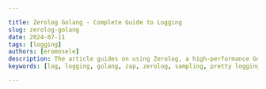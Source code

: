 ```yaml
---

title: Zerolog Golang - Complete Guide to Logging 
slug: zerolog-golang
date: 2024-07-11
tags: [logging]
authors: [eromosele]
description: The article guides on using Zerolog, a high-performance Go logging library. It covers installation, usage, log levels, context, prettifying logs, sampling, and integration with web apps.
keywords: [log, logging, golang, zap, zerolog, sampling, pretty logging]

---
```


<head>
<script
    type="application/ld+json"
    dangerouslySetInnerHTML={{ __html: JSON.stringify({
  "@context": "https://schema.org",
  "@type": "TechArticle",
  "headline": "Zerolog Golang - Complete Guide to Logging",
  "alternativeHeadline": "Master Golang logging with Zerolog - Learn setup, configuration, and advanced features for efficient, structured logging",
  "author": {
    "@type": "Person",
    "name": "Eromosele"
  },
  "publisher": {
    "@type": "Organization",
    "name": "SigNoz",
    "logo": {
      "@type": "ImageObject",
      "url": "https://signoz.io/img/SigNozLogo-orange.svg"
    }
  },
  "datePublished": "2024-07-11T00:00:00Z",
  "dateModified": "2024-07-11T00:00:00Z",
  "mainEntityOfPage": {
    "@type": "WebPage",
    "@id": "https://signoz.io/guides/zerolog-golang/"
  },
  "description": "The article guides on using Zerolog, a high-performance Go logging library. It covers installation, usage, log levels, context, prettifying logs, sampling, and integration with web apps.",
  "keywords": "log, logging, golang, zap, zerolog, sampling, pretty logging",
  "articleSection": "Technology",
  "inLanguage": "en",
  "isPartOf": {
    "@type": "Blog",
    "name": "SigNoz Blog",
    "url": "https://signoz.io/blog/"
  },
  "about": [
    {
      "@type": "Thing",
      "name": "Zerolog",
      "description": "A high-performance, zero-allocation logging library for Go"
    },
    {
      "@type": "Thing",
      "name": "Golang",
      "description": "A statically typed, compiled programming language developed by Google"
    },
    {
      "@type": "Thing",
      "name": "Structured Logging",
      "description": "A logging approach that treats log entries as data structures rather than plain text"
    }
  ],
  "mentions": [
    {
      "@type": "SoftwareApplication",
      "name": "Zerolog",
      "applicationCategory": "Logging Library"
    },
    {
      "@type": "SoftwareApplication",
      "name": "SigNoz",
      "applicationCategory": "Observability Platform"
    }
  ],
  "mainEntity": {
    "@type": "FAQPage",
    "mainEntity": [
      {
        "@type": "Question",
        "name": "What is Zerolog?",
        "acceptedAnswer": {
          "@type": "Answer",
          "text": "Zerolog is a high-performance, structured logging library for Go. It is designed to provide efficient and fast logging by using a simple interface and outputting logs in JSON format. Zerolog's focus on performance makes it suitable for applications requiring minimal overhead in their logging operations."
        }
      },
      {
        "@type": "Question",
        "name": "What is Structured Logging?",
        "acceptedAnswer": {
          "@type": "Answer",
          "text": "Structured logging refers to the practice of logging data in a consistent, structured format, usually in JSON. This format allows logs to be easily parsed and analyzed by various tools, facilitating better monitoring, debugging, and analysis. Structured logs include key-value pairs that provide more context and are machine-readable, making automated processing and querying more effective."
        }
      },
      {
        "@type": "Question",
        "name": "What is the Difference Between Zerolog and Zap Logger?",
        "acceptedAnswer": {
          "@type": "Answer",
          "text": "Both Zerolog and Zap Logger are popular logging libraries in the Go ecosystem, but they have key differences. Zerolog is known for its zero-allocation logging, making it extremely fast and efficient. It has a simpler, more minimalistic API focused on ease of use and minimal overhead. Zap offers more configurability and flexibility with features like structured logging and logging levels, and provides more advanced features out-of-the-box."
        }
      },
      {
        "@type": "Question",
        "name": "Which Logger is Best in Golang?",
        "acceptedAnswer": {
          "@type": "Answer",
          "text": "The 'best' logger in Golang depends on the specific requirements of your project. For performance, Zerolog is typically preferred for its zero-allocation and high-performance characteristics, making it ideal for applications where logging overhead needs to be minimized. For flexibility and features, Zap Logger is a strong choice if you need a more feature-rich logging library with advanced capabilities and configurability."
        }
      }
    ]
  },
  "tutorial": {
    "@type": "HowTo",
    "name": "How to Use Zerolog in Golang",
    "step": [
      {
        "@type": "HowToStep",
        "name": "Install Zerolog",
        "text": "Install Zerolog using go get -u github.com/rs/zerolog"
      },
      {
        "@type": "HowToStep",
        "name": "Import Zerolog",
        "text": "Import Zerolog in your Go code: import 'github.com/rs/zerolog/log'"
      },
      {
        "@type": "HowToStep",
        "name": "Initialize Logger",
        "text": "Initialize a Zerolog logger with desired configuration"
      },
      {
        "@type": "HowToStep",
        "name": "Set Log Levels",
        "text": "Configure log levels to control the verbosity of logs"
      },
      {
        "@type": "HowToStep",
        "name": "Add Context to Logs",
        "text": "Use methods like With() to add context to your logs"
      },
      {
        "@type": "HowToStep",
        "name": "Implement Log Sampling",
        "text": "Use Zerolog's sampling features to control log volume"
      },
      {
        "@type": "HowToStep",
        "name": "Integrate with SigNoz",
        "text": "Set up SigNoz and configure Zerolog to send logs to SigNoz for centralized monitoring"
      }
    ]
  }
}) }}
  />
</head>

Logging is the practice of recording or storing information and messages that provide insights into the behavior and execution of a program.

Zerolog is a high-performance, zero-allocation logging library tailored for the Go programming language. Engineered for speed and efficiency, it is particularly suited for latency-sensitive applications where minimizing garbage collection is crucial. 

Zerolog empowers developers with [structured logging](https://signoz.io/blog/structured-logs/) capabilities, enabling detailed and organized logs with minimal performance overhead. This guide delves into using the Zerolog package for logging, explores its key features, and provides insights into integrating Zerolog seamlessly with web applications.

## Prerequisites

- Go Installation: Ensure that Go is installed on your system. You can download and install it from the official <a href="https://golang.org/" rel="noopener noreferrer nofollow" target="_blank">Go website</a>.
- Basic familiarity with [Logging in GoLang](https://signoz.io/guides/golang-log/)

## Getting Started With ZeroLog

### Installation

To use `zerolog` in your Go application, you need to install it using `go get` on your Terminal /PowerShell:

```bash
go get -u github.com/rs/zerolog
```

After installation,  import `zerolog` into your Go code (if there is an error run `go mod tidy`):

```go
import (
    "github.com/rs/zerolog"
    "github.com/rs/zerolog/log"
)
```

Ensure that you import both `zerolog` for the core library and `log` for convenient access to the logger.

### Basic Usage

Let's explore an example of using the `zerolog` package to log events in your application:

```go
package main

import (
    "os"

    "github.com/rs/zerolog"
    "github.com/rs/zerolog/log"
)

func main() {
    // Initialize Zerolog logger with output to stdout
    zerolog.TimeFieldFormat = zerolog.TimeFormatUnix
    log.Logger = log.Output(zerolog.ConsoleWriter{Out: os.Stdout})

    // Example usage of the logger
    log.Info().Msg("Hello, David!")
}
```

Output:

```bash
10:56PM INF Hello, David!
```

In this example:

- `zerolog.TimeFieldFormat = zerolog.TimeFormatUnix` is configuring how the `zerolog` logging library formats the timestamp in log entries.
- `log.Output(zerolog.ConsoleWriter{Out: os.Stdout})` sets up the Zerolog logger to output logs to `os.Stdout`, which is the standard output.
- `log.Info().Msg("Hello, David!")` logs an informational message "Hello, David!" using the `Info` level log.

## Features Of ZeroLog

### Log Levels

Log levels are an essential concept in logging frameworks like Zerolog, defining the severity or importance of log messages. By categorizing log messages into different levels, developers can control which types of messages get recorded and how they are handled.

Understanding Log Levels

Log levels in Zerolog and other logging frameworks typically consist of standard levels, each representing varying severity levels of events alongside their corresponding integer priority values:

- TRACE(-1): The most detailed level. Used for tracing the flow through the application, providing fine-grained details. Typically not enabled in production due to its verbosity.
    
    Use Case: Trace code and explain behavior, frequently with step-by-step execution.
    
- DEBUG(0): Used for debugging information that is useful during development but may not be needed in production. This level often includes detailed information about the application's state.
    
    Use Case: Diagnosing a complex issue by logging detailed information about the application's state.
    
- INFO(1): Provides information messages that highlight the progress of the application at a higher level. This level is often used to record major lifecycle events or significant state changes.
    
    Use Case: Log significant events like service starts, user logins, and transactions.
    
- WARN(2): Indicates potential issues or anomalies that are not necessarily errors but might require attention. It alerts developers to situations that may lead to problems if not addressed.
    
    Use Case: Log anomalies that might need attention but are not errors, like slow responses or deprecated API use.
    
- ERROR(3): Logs errors that occurred during the execution of the application. These messages indicate problems that need immediate attention but do not necessarily stop the application from functioning.
    
    Use Case: Log errors that need immediate attention but don't stop the application, such as failed operations.
    
- FATAL(4): The highest severity level, indicating critical errors that cause the application to terminate abruptly. These errors typically require immediate intervention.
    
    Use Case: Log critical errors that cause the application to terminate.
    
- PANIC(5): Logs indicate a critical and unexpected situation where the program cannot safely continue, leading to a panic. These logs capture the application's state just before termination, crucial for debugging the issue.
    
    Use Case: Log the state just before a panic for post-mortem analysis.
    

You can set the minimum log level for a custom Logger using the `Level()` method. You can either use the integer values (e.g., -1 for TRACE, 0 for DEBUG) or the predefined constants from the zerolog package (e.g., `zerolog.TraceLevel`, `zerolog.DebugLevel`).

```go
package main

import (
    "os"

    "github.com/rs/zerolog"
)

func main() {
    // Initialize a new logger with output to stdout and set the minimum log level to TraceLevel
    logger := zerolog.New(os.Stdout).Level(zerolog.TraceLevel)

    // Example usage of the logger
		logger.Trace().Msg("This is a trace message")
		logger.Debug().Msg("This is a debug message")
    logger.Info().Msg("This is an info message")
    logger.Warn().Msg("This is a warning message")
    logger.Error().Msg("This is an error message")
		logger.Fatal().Msg("This is a fatal message")
		logger.Panic().Msg("This is a panic message")
}
```

Output:

```bash
{"level":"trace","message":"This is a trace message"}
{"level":"debug","message":"This is a debug message"}
{"level":"info","message":"This is an info message"}
{"level":"warn","message":"This is a warning message"}
{"level":"error","message":"This is an error message"}
{"level":"fatal","message":"This is a fatal message"}
exit status 1
```

`.Level(zerolog.TraceLevel)` sets the minimum log level to `WarnLevel`, meaning only log messages with `Warn` level and higher ( Error, Fatal, Panic) will be logged.

### Logger

A logger is a tool used to record and manage log messages throughout the execution of an application. 

The `github.com/rs/zerolog/log` package offers a preconfigured and universally accessible logger that can be imported and utilized. By default, this global logger logs to standard error and is initially set to log at the TRACE level. However, you can adjust the minimum logging level using the `SetGlobalLevel()` function from the main `zerolog` package.

```go
package main

import (
	"github.com/rs/zerolog/log"
	"github.com/rs/zerolog"
)

func main() {
	// Setting the global log level to DEBUG
	zerolog.SetGlobalLevel(zerolog.DebugLevel)

	// Example usage of the global logger
	log.Trace().Msg("This is a TRACE level message")
	log.Debug().Msg("This is a DEBUG level message")
	log.Info().Msg("This is an INFO level message")
	log.Warn().Msg("This is a WARNING level message")
}

```

Output:

```json
{"level":"debug","time":"2024-07-04T23:25:25+01:00","message":"This is a DEBUG level message"}
{"level":"info","time":"2024-07-04T23:25:25+01:00","message":"This is an INFO level message"}
{"level":"warn","time":"2024-07-04T23:25:25+01:00","message":"This is a WARNING level message"}
```

`zerolog.SetGlobalLevel(zerolog.DebugLevel)` sets the global logging level to DEBUG, meaning all log messages with level DEBUG and higher (INFO, WARN) will be logged. In the example, the TRACE level message was not logged.

Logger Initialization in Zerolog involves creating a custom logger tailored to specific needs. This process typically revolves around utilizing the `zerolog.New()` method to configure various aspects of logging behavior.

```go
package main

import (
    "os"

    "github.com/rs/zerolog"
)

func main() {
    // Initialize Zerolog logger
    logger := zerolog.New(os.Stdout).With().Timestamp().Logger()

    // Example usage of the logger
    logger.Info().Msg("Custom logger initialized with timestamp")

    // Additional configuration options can be chained
    logger = logger.Output(zerolog.ConsoleWriter{Out: os.Stderr})

    // Example usage after additional configuration
    logger.Warn().Str("module", "main").Msg("Warning: Module main")

}
```

Output:

```
{"level":"info","time":"2024-07-04T23:38:38+01:00","message":"Custom logger initialized with timestamp"}
11:38PM WRN Warning: Module main module=main
```

### Adding Context to Logs

Let's talk about why adding context to your logs is so important. When you're trying to figure out what's going on in your app, having more information can be a real lifesaver. It's like the difference between someone telling you "there's a problem" versus "there's a problem with user 12345 trying to log in from the mobile app."

When you add context to your logs, you're essentially attaching extra bits of information that can be super helpful later on.

We're talking about things like:

- User IDs
- Operation names
- Application versions
- Environment settings

By including these extra details, your logs become much more informative and easier to analyze. It's like leaving a trail of very specific breadcrumbs that help you and your team quickly pinpoint and solve issues.

- Event Context: Event context involves attaching key-value pairs to specific log messages, giving more detail about the circumstances under which a log entry was generated.

In the example below, we add context to a log event to include the user ID and the operation being performed:

```go
package main

import (
    "os"
    "github.com/rs/zerolog"
    "github.com/rs/zerolog/log"
)

func main() {
    // Initialize Zerolog logger with output to stdout
    zerolog.TimeFieldFormat = zerolog.TimeFormatUnix
    log.Logger = log.Output(zerolog.ConsoleWriter{Out: os.Stderr})

    // Log with event context
    log.Info().
        Str("user_id", "12345").
        Str("operation", "user_login").
        Msg("User login successful")
}

```

Output:

```
4:24PM INF User login successful operation=user_login user_id=12345
```

- Global Context: Global Context in Zerolog allows you to attach key-value pairs to all log messages produced by a logger using methods like`.With` or`.UpdateContext`. This feature is valuable for including consistent information across all logs, such as application version, environment details, or instance ID, providing essential context for debugging and monitoring purposes.

Set up global context using `.With` :

```go
package main

import (
    "os"
    "github.com/rs/zerolog"
    "github.com/rs/zerolog/log"
)

func main() {
    // Initialize Zerolog logger with output to stdout
    zerolog.TimeFieldFormat = zerolog.TimeFormatUnix
    logger := zerolog.New(os.Stdout).With().
        Str("app_version", "1.0.0").
        Str("environment", "production").
        Logger()
    
    // Replace the global logger with the new logger that has global context
    log.Logger = logger

    // Log messages with global context
    log.Info().Msg("Application started")
    log.Warn().Msg("Deprecated API endpoint used")
}
```

Output:

```json
{"level":"info","app_version":"1.0.0","environment":"production","message":"Application started"}
{"level":"warn","app_version":"1.0.0","environment":"production","message":"Deprecated API endpoint used"}
```

Set up global context using`.UpdateContext`:

```go
package main

import (
	"os"

	"github.com/rs/zerolog"
)

func main() {
    logger := zerolog.New(os.Stdout).With().Timestamp().Logger()

    logger.UpdateContext(func(c zerolog.Context) zerolog.Context {
        return c.Str("Environment", "Production")
    })

    logger.Warn().Msg("Excessive disk usage")
}

```

Output:

```json
{"level":"warn","Environment":"Production","time":"2024-07-05T16:41:49+01:00","message":"Excessive disk usage"}
```

`.With` is used during logger initialization to establish static context fields, while`.UpdateContext` is employed to adjust or add context fields dynamically throughout the application's lifecycle.

### Prettifying Logs For Development

When developing applications, especially during the testing and debugging phases, logging becomes crucial for understanding the flow of execution and diagnosing issues. Zerolog provides several mechanisms to enhance the readability and usefulness of logs, particularly through its `ConsoleWriter` functionality.

By default, Zerolog logs to `os.Stderr`, which is typically the console or terminal where the application is running. Here’s how you can configure Zerolog to use `ConsoleWriter`:

```go
package main

import (
    "os"
    "runtime/debug"
    "time"

    "github.com/rs/zerolog"
)

func main() {
    buildInfo, _ := debug.ReadBuildInfo()

    logger := zerolog.New(zerolog.ConsoleWriter{Out: os.Stderr, TimeFormat: time.RFC3339}).
        Level(zerolog.TraceLevel).
        With().
        Timestamp().
        Caller().
        Int("pid", os.Getpid()).
        Str("go_version", buildInfo.GoVersion).
        Logger()

    logger.Trace().Msg("trace message")
    logger.Debug().Msg("debug message")
    logger.Info().Msg("info message")
    logger.Warn().Msg("warn message")
    logger.Error().Msg("error message")
}
```

Output

<Figure src="/img/guides/2024/07/zerolog-golang-Screenshot_2024-07-05_at_17.10.30.webp" alt="Output of the application" caption="Output of the application" />


Using `ConsoleWriter`, you can also customize the appearance of the output:

```go
package main

import (
	"fmt"
	"os"
	"runtime/debug"
	"time"

	"github.com/rs/zerolog"
)

func main() {
	buildInfo, _ := debug.ReadBuildInfo()

	// Customize ConsoleWriter
	consoleWriter := zerolog.ConsoleWriter{
		Out:        os.Stderr,
		TimeFormat: time.RFC3339, // Custom time format
		FormatLevel: func(i interface{}) string {
			return fmt.Sprintf("[%-6s]", i) // Custom level format in square brackets
		},
		FormatMessage: func(i interface{}) string {
			return fmt.Sprintf("| %-20s |", i) // Custom message format surrounded by pipes
		},
		FormatCaller: func(i interface{}) string {
			return fmt.Sprintf("[%s]", i) // Custom caller format in brackets
		},
	}

	// Initialize logger with customized ConsoleWriter
	logger := zerolog.New(consoleWriter).
		Level(zerolog.TraceLevel).
		With().
		Timestamp().
		Caller().
		Int("pid", os.Getpid()).
		Str("go_version", buildInfo.GoVersion).
		Logger()

	logger.Trace().Msg("trace message")
	logger.Debug().Msg("debug message")
	logger.Info().Msg("info message")
	logger.Warn().Msg("warn message")
	logger.Error().Msg("error message")
}

```

Output:

```
2024-07-05T17:53:43+01:00 [trace ] [/Users/macbook/Desktop/API Project in Go/Signoz-Article/main.go:40] | trace message        | go_version=go1.22.1 pid=16359
2024-
07-05T17:53:43+01:00 [debug ] [/Users/macbook/Desktop/API Project in Go/Signoz-Article/main.go:41] | debug message        | go_version=go1.22.1 pid=16359
2024-07-05T17:53:43+01:00 [info  ] [/Users/macbook/Desktop/API Project in Go/Signoz-Article/main.go:42] | info message         | go_version=go1.22.1 pid=16359
2024-07-05T17:53:43+01:00 [warn  ] [/Users/macbook/Desktop/API Project in Go/Signoz-Article/main.go:43] | warn message         | go_version=go1.22.1 pid=16359
2024-07-05T17:53:43+01:00 [error ] [/Users/macbook/Desktop/API Project in Go/Signoz-Article/main.go:44] | error message        | go_version=go1.22.1 pid=16359
```

NOTE: It's important to note that `ConsoleWriter` is primarily intended for development environments and is not recommended for production use.

### Log Sampling

Logging in applications can generate a significant volume of data, especially in high-traffic environments. Log sampling involves selecting a subset of log messages to record based on predefined criteria such as time intervals, random selection, or specific conditions. 

- Basic Sampler: Basic Sampling allows you to log only a fixed percentage of events. This is useful when you want to reduce the amount of log data but still retain a representative sample. With basic sampling, you specify the frequency with which log messages should be recorded. For example, if you set `N` to 2, only one out of every 2 log messages will be recorded.

```go
package main

import (
	"os"
	"github.com/rs/zerolog"
)

func main() {
    log := zerolog.New(os.Stdout).
        With().
        Timestamp().
        Logger().
        Sample(&zerolog.BasicSampler{N: 2})

    for i := 1; i <= 6; i++ {
        log.Info().Msgf("This is message: %d", i)
    }
}
```

Output:

```json
{"level":"info","time":"2024-07-05T22:16:59+01:00","message":"This is message: 1"}
{"level":"info","time":"2024-07-05T22:16:59+01:00","message":"This is message: 3"}
{"level":"info","time":"2024-07-05T22:16:59+01:00","message":"This is message: 5"}
```

- Burst Sampler: This allows you to log bursts of messages and then skip a period, which can be useful for scenarios where you expect bursts of log messages and want to avoid logging them all.

```go
package main

import (
    "os"
    "time"

    "github.com/rs/zerolog"
    "github.com/rs/zerolog/log"
)

func main() {
    // Initialize a logger with burst sampling
    log.Logger = zerolog.New(os.Stdout).
        With().
        Timestamp().
        Logger().
        Sample(&zerolog.BurstSampler{
            Burst:  5,             // Number of messages to log in a burst
            Period: 10 * time.Second, // Period to wait after a burst
        })

    // Generate log messages
    for i := 1; i <= 20; i++ {
        log.Info().Msgf("message number: %d", i)
        time.Sleep(1 * time.Second)
    }
}
```

Output:

```json
{"level":"info","time":"2024-07-05T22:27:33+01:00","message":"message number: 1"}
{"level":"info","time":"2024-07-05T22:27:34+01:00","message":"message number: 2"}
{"level":"info","time":"2024-07-05T22:27:35+01:00","message":"message number: 3"}
{"level":"info","time":"2024-07-05T22:27:36+01:00","message":"message number: 4"}
{"level":"info","time":"2024-07-05T22:27:37+01:00","message":"message number: 5"}
{"level":"info","time":"2024-07-05T22:27:43+01:00","message":"message number: 11"}
{"level":"info","time":"2024-07-05T22:27:44+01:00","message":"message number: 12"}
{"level":"info","time":"2024-07-05T22:27:45+01:00","message":"message number: 13"}
{"level":"info","time":"2024-07-05T22:27:46+01:00","message":"message number: 14"}
{"level":"info","time":"2024-07-05T22:27:47+01:00","message":"message number: 15"}
```

In this example:

The logger is configured with a `BurstSampler` that logs 5 messages in a burst and then waits 10 seconds before logging the next burst.

Running this code will result in 5 messages being logged immediately, then a 10-second pause, and then another 5 messages being logged.

- Level Sampler:  The Level Sampler allows you to specify different sampling rates for different log levels. This is useful when you want to have detailed logging at lower levels (like DEBUG) but less frequent logging at higher levels (like INFO or WARN).

```go
package main

import (
    "os"

    "github.com/rs/zerolog"
)

func main() {
    // Initialize a logger with level sampling
    log := zerolog.New(os.Stdout).
        With().
        Timestamp().
        Logger().
        Sample(zerolog.LevelSampler{
            TraceSampler: &zerolog.BasicSampler{N: 10},  // Log 1 out of every 10 TRACE messages
            DebugSampler: &zerolog.BasicSampler{N: 5},   // Log 1 out of every 5 DEBUG messages
            InfoSampler:  &zerolog.BasicSampler{N: 2},   // Log 1 out of every 2 INFO messages
        })

    // Generate log messages
    for i := 1; i <= 10; i++ {
        log.Trace().Msgf("trace message: %d", i)
        log.Debug().Msgf("debug message: %d", i)
        log.Info().Msgf("info message: %d", i)
    }
}
```

Output:

```json
{"level":"trace","time":"2024-07-05T22:39:59+01:00","message":"trace message: 1"}
{"level":"debug","time":"2024-07-05T22:39:59+01:00","message":"debug message: 1"}
{"level":"info","time":"2024-07-05T22:39:59+01:00","message":"info message: 1"}
{"level":"info","time":"2024-07-05T22:39:59+01:00","message":"info message: 3"}
{"level":"info","time":"2024-07-05T22:39:59+01:00","message":"info message: 5"}
{"level":"debug","time":"2024-07-05T22:39:59+01:00","message":"debug message: 6"}
{"level":"info","time":"2024-07-05T22:39:59+01:00","message":"info message: 7"}
{"level":"info","time":"2024-07-05T22:39:59+01:00","message":"info message: 9"}
```

- Custom Sampler: If you need a specific sampling strategy, you can implement your own custom sampler by satisfying the `zerolog.Sampler` interface.

```go
package main

import (
    "os"

    "github.com/rs/zerolog"
    "github.com/rs/zerolog/log"
)

type CustomSampler struct{}

func (s *CustomSampler) Sample(lvl zerolog.Level) bool {
    // Custom sampling logic: log only warnings and above
    return lvl >= zerolog.WarnLevel
}

func main() {
    // Initialize a logger with custom sampling
    log.Logger = zerolog.New(os.Stdout).
        With().
        Timestamp().
        Logger().
        Sample(&CustomSampler{})

    // Generate log messages
    for i := 1; i <= 3; i++ {
        log.Debug().Msgf("debug message: %d", i)
        log.Info().Msgf("info message: %d", i)
        log.Warn().Msgf("warn message: %d", i)
        log.Error().Msgf("error message: %d", i)
    }
}
```

Running this code will result in only WARN and ERROR messages being logged, skipping DEBUG and INFO messages.

Output:

```json
{"level":"warn","time":"2024-07-05T22:31:41+01:00","message":"warn message: 1"}
{"level":"error","time":"2024-07-05T22:31:41+01:00","message":"error message: 1"}
{"level":"warn","time":"2024-07-05T22:31:41+01:00","message":"warn message: 2"}
{"level":"error","time":"2024-07-05T22:31:41+01:00","message":"error message: 2"}
{"level":"warn","time":"2024-07-05T22:31:41+01:00","message":"warn message: 3"}
{"level":"error","time":"2024-07-05T22:31:41+01:00","message":"error message: 3"}
```

### Zerolog Hooks

Zerolog provides a feature called "hooks" that allows you to intercept and modify log events before they are written to the output. This is useful for adding custom behavior or enriching log events with additional data

How Hooks Work

Hooks in Zerolog are implemented via the `Hook` interface, which has a single method:

```go
type Hook interface {
    Run(e *Event, level Level, msg string)
}
```

- Event (`e`): The log event that can be modified.
- Level (`level`): The level of the log event (e.g., debug, info, warn).
- Message (`msg`): The message associated with the log event.

When a log event is created, Zerolog passes it through the hook's `Run` method, allowing you to modify the event before it gets logged.

Use Cases for Hooks

- Enriching Logs: Add additional context or metadata to log events, such as timestamps, user IDs, or request IDs.
- Filtering Logs: Modify or filter out log events based on custom criteria.
- External Integrations: Send log events to external systems or services for further processing or alerting.
- Custom Formatting: Apply custom formatting or transformation to log events before they are written.

Implementing a Hook

To create a custom hook, you need to implement the `Hook` interface. Here’s an example of a simple hook that adds a timestamp to every log event:

```go
package main

import (
    "github.com/rs/zerolog"
    "time"

	"os"
)

// TimestampHook adds a timestamp to log events
type TimestampHook struct{}

func (h TimestampHook) Run(e *zerolog.Event, level zerolog.Level, msg string) {
    e.Str("timestamp", time.Now().Format(time.RFC3339))
}

func main() {
    // Create a logger
    logger := zerolog.New(os.Stderr).With().Logger()

    // Add the hook to the logger
    logger = logger.Hook(TimestampHook{})

    // Log some messages
    logger.Info().Msg("This is an info message")
    logger.Error().Msg("This is an error message")
}
```

Output:

```json
{"level":"info","timestamp":"2024-07-06T03:38:58+01:00","message":"This is an info message"}
{"level":"error","timestamp":"2024-07-06T03:38:58+01:00","message":"This is an error message"}
```

### Customizing Log Output

Writing Logs to Files or External Systems:

Zerolog allows you to easily configure log outputs to write logs to files or external systems. This flexibility is crucial for maintaining logs in persistent storage or forwarding logs to log management systems.

Here's an example of writing logs to a file:

```go
package main

import (
    "os"

    "github.com/rs/zerolog"
)

func main() {
    // Open a file for logging
    file, err := os.OpenFile("app.log", os.O_CREATE|os.O_WRONLY|os.O_APPEND, 0666)
    if err != nil {
        logger := zerolog.New(os.Stderr).With().Timestamp().Logger()
        logger.Fatal().Err(err).Msg("Failed to open log file")
        return
    }
    defer file.Close()

    // Initialize a logger with file output
    logger := zerolog.New(file).With().Timestamp().Logger()

    // Example usage
    logger.Info().Msg("This is an info message")
    logger.Error().Msg("This is an error message")
}
```

Output(`app.log` ):

```json
{"level":"info","time":"2024-07-05T22:56:43+01:00","message":"This is an info message"}
{"level":"error","time":"2024-07-05T22:56:43+01:00","message":"This is an error message"}
```

Implementing Rotating Log Files

To manage log file sizes and avoid excessive disk usage, you can implement log rotation. This process involves switching to a new log file after a certain size or time interval. The `lumberjack` package can be used for this purpose in Go.

Here's an example using `lumberjack` to implement log rotation:

```go
package main

import (
 

    "github.com/natefinch/lumberjack"
    "github.com/rs/zerolog"
)

func main() {
    // Configure log rotation with lumberjack
    lumberjackLogger := &lumberjack.Logger{
        Filename:   "app.log",
        MaxSize:    10, // Max size in megabytes before log is rotated
        MaxBackups: 3,  // Max number of old log files to retain
        MaxAge:     28, // Max number of days to retain old log files
        Compress:   true, // Compress old log files
    }

    // Initialize a logger with rotating file output
    logger := zerolog.New(lumberjackLogger).With().Timestamp().Logger()

    // Example usage
    logger.Info().Msg("This is an info message")
    logger.Error().Msg("This is an error message")
}
```

Output(`app.log` ):

```json
{"level":"info","time":"2024-07-05T23:13:16+01:00","message":"This is an old info message"}
{"level":"error","time":"2024-07-05T23:13:16+01:00","message":"This is an old error message"}
```

## Tracking Logs Using SigNoz

Implementing logging in your Golang application with zerolog is just the first step. To truly leverage the power of logs, sending them to an observability platform like SigNoz can provide numerous benefits, let’s see how to setup SigNoz:

### Using the  Zerolog Package to Send Logs to Signoz:

Step 1: Setting up Signoz in your Environment:

<GetStartedSigNoz />

Step 2: Building the Application:

Create a new file named `main.go` and paste the following code block into it:

```go
package main

import (
	"fmt"
	"net/http"
	"os"
	"github.com/rs/zerolog"
)

var (
	logger zerolog.Logger
)

func init() {
	logFile, err := os.OpenFile("application.log", os.O_APPEND|os.O_CREATE|os.O_WRONLY, 0644)
	if err != nil {
		panic(err)
	}

	// Configure zerolog logger
	logger = zerolog.New(logFile).With().Caller().Timestamp().Logger()
	zerolog.SetGlobalLevel(zerolog.DebugLevel) // Set global log level (optional)

}

func main() {
	http.HandleFunc("/", handleIndex)
	http.HandleFunc("/log", handleLog)
	http.HandleFunc("/data", handleData)
	http.HandleFunc("/error", handleError)

	fmt.Println("Server starting on <http://localhost:8080>")
	if err := http.ListenAndServe(":8080", nil); err != nil {
		panic(err)
	}
}

func handleIndex(w http.ResponseWriter, r *http.Request) {
	logger.Info().Str("method", r.Method).Msg("Accessing index page")
	fmt.Fprintln(w, "Welcome to the Go Application!")
}

func handleLog(w http.ResponseWriter, r *http.Request) {
	switch r.Method {
	case "GET":
		logger.Info().Str("Method", "GET").Str("Path", r.URL.Path).Msg("Handled GET request on /log")
		fmt.Fprintln(w, "Received a GET request at /log.")
	case "POST":
		logger.Info().Str("Method", "POST").Str("Path", r.URL.Path).Msg("Handled POST request on /log")
		fmt.Fprintln(w, "Received a POST request at /log.")
	default:
		http.Error(w, "Unsupported HTTP method", http.StatusMethodNotAllowed)
	}
}

func handleData(w http.ResponseWriter, r *http.Request) {
	logger.Info().Str("method", r.Method).Str("endpoint", "/data").Msg("Data endpoint hit")
	fmt.Fprintln(w, "This is the data endpoint. Method used:", r.Method)
}

func handleError(w http.ResponseWriter, r *http.Request) {
	logger.Error().Str("method", r.Method).Str("endpoint", "/error").Msg("Error endpoint accessed")
	http.Error(w, "You have reached the error endpoint", http.StatusInternalServerError)
}
```

This Go code sets up a basic HTTP server that logs events to a file (`application.log`) using the  `zerolog` package. It demonstrates how to configure logging output and format, define HTTP request handlers, start an HTTP server, and handle errors. Each HTTP handler logs relevant information about incoming requests and responds with appropriate messages or errors to clients. This setup is useful for monitoring and debugging web applications in a structured manner.

After running your application you should see the following output on `localhost:8080/`:

<Figure src="/img/guides/2024/07/zerolog-golang-Screenshot_2024-07-01_at_14.15.51.webp" alt="Output after running the Go Application" caption="Output after running the Go Application" />


Step 3: Setting up the Logs Pipeline in Otel Collector

The above code also generates a log file named `application.log` on the execution of the code. To export logs from the log file generated, an [OpenTelemetry Collector](https://signoz.io/blog/opentelemetry-collector-complete-guide/) needs to be integrated.

You can set up the complete pipeline following this [guide](https://signoz.io/docs/userguide/collect_logs_from_file/). Here is the complete configuration for the above go code:

```yaml
receivers:
  otlp:
    protocols:
      grpc:
        endpoint: 0.0.0.0:4317
      http:
        endpoint: 0.0.0.0:4318
  hostmetrics:
    collection_interval: 60s
    scrapers:
      cpu: {}
      disk: {}
      load: {}
      filesystem: {}
      memory: {}
      network: {}
      paging: {}
      process:
        mute_process_name_error: true
        mute_process_exe_error: true
        mute_process_io_error: true
      processes: {}
  prometheus:
    config:
      global:
        scrape_interval: 60s
      scrape_configs:
        - job_name: otel-collector-binary
          static_configs:
            - targets:
              # - localhost:8888
  filelog/app:
    include: [ <path-to-log-file> ] #include the full path to your log file
    start_at: end
processors:
  batch:
    send_batch_size: 1000
    timeout: 10s
  # Ref: <https://github.com/open-telemetry/opentelemetry-collector-contrib/blob/main/processor/resourcedetectionprocessor/README.md>
  resourcedetection:
    detectors: [env, system] # Before system detector, include ec2 for AWS, gcp for GCP and azure for Azure.
    # Using OTEL_RESOURCE_ATTRIBUTES envvar, env detector adds custom labels.
    timeout: 2s
    system:
      hostname_sources: [os] # alternatively, use [dns,os] for setting FQDN as host.name and os as fallback
extensions:
  health_check: {}
  zpages: {}
exporters:
  otlp:
    endpoint: "<https://ingest>.{region}.signoz.cloud:443"
    tls:
      insecure: false
    headers:
      "signoz-ingestion-key": "<SIGNOZ_INGESTION_KEY>"
  debug:
    verbosity: normal
service:
  telemetry:
    metrics:
      address: 0.0.0.0:8888
  extensions: [health_check, zpages]
  pipelines:
    logs:
      receivers: [otlp, filelog/app]
      processors: [batch]
      exporters: [otlp]
```

Step 4: Viewing Logs in SigNoz

After running the above application and making the correct configurations, you can navigate to the [SigNoz](https://signoz.io/docs/introduction/) logs dashboard to see all the logs sent to SigNoz.

<Figure src="/img/guides/2024/07/zerolog-golang-Screenshot_2024-07-06_at_02.29.06.webp" alt="Signoz Log Output" caption="Signoz Log Output" />
 

## Conclusion

- Zerolog Overview and Prerequisites: Zerolog provides a highly performant logging solution with minimal overhead, suitable for high-throughput applications. Before getting started, ensure you have the required tools, including Go installed on your system.
- Getting Started with Zerolog: Installing and setting up Zerolog is straightforward. Basic usage involves simple installation commands and initializing the logger for immediate use.
- Core Features of Zerolog:
    - Logger Initialization and Configuration: Properly initializing and configuring the global logger is crucial for maintaining consistent logging behavior across your application.
    - Log Levels: Understanding and setting log levels allows you to control the verbosity of your logs, ensuring that only relevant information is logged.
    - Adding Context to Logs: Adding context to your logs, whether through event-specific context or global context, provides more detailed and meaningful log messages.
    - Prettifying Logs: Using the ConsoleWriter for prettier log output during development can improve readability and debugging efficiency.
    - Log Sampling: Implementing log sampling techniques, including basic, burst, and advanced sampling, helps manage log volume and performance.
    - Zerolog Hooks: Hooks offer a way to extend logging functionality, allowing for custom actions to be triggered on log events.
    - Customizing Log Output: Configuring Zerolog to write logs to files or external systems and implementing rotating log files ensures persistent and organized log storage.
- Integration with Web Applications: Zerolog seamlessly integrates with web applications, enhancing logging capabilities in a web context.
- Tracking Logs Using SigNoz: SigNoz provides an efficient solution for tracking and analyzing logs. Integrating Zerolog with SigNoz involves setting up the environment, configuring the logging package, and sending logs for comprehensive monitoring and analysis.

## FAQs

### What is Zerolog?

Zerolog is a high-performance, structured logging library for Go. It is designed to provide efficient and fast logging by using a simple interface and outputting logs in JSON format. Zerolog's focus on performance makes it suitable for applications requiring minimal overhead in their logging operations.

### What is Structured Logging?

Structured logging refers to the practice of logging data in a consistent, structured format, usually in JSON. This format allows logs to be easily parsed and analyzed by various tools, facilitating better monitoring, debugging, and analysis. Structured logs include key-value pairs that provide more context and are machine-readable, making automated processing and querying more effective.

### What is the Difference Between Zerolog and Zap Logger?

Both Zerolog and Zap Logger are popular logging libraries in the Go ecosystem, but they have key differences:

- Performance: Zerolog is known for its zero-allocation logging, making it extremely fast and efficient. Zap also offers high performance with its "SugaredLogger" and "Logger" options, but Zerolog is often seen as the more lightweight option.
- Ease of Use: Zerolog has a simpler, more minimalistic API focused on ease of use and minimal overhead. Zap offers more configurability and flexibility with features like structured logging and logging levels.
- Features: Zap provides more advanced features out-of-the-box, such as sampling, more complex log configurations, and different logger types. Zerolog focuses on simplicity and performance with fewer built-in features but can be extended as needed.

### Which Logger is Best in Golang?

The "best" logger in Golang depends on the specific requirements of your project:

- For Performance: Zerolog is typically preferred for its zero-allocation and high-performance characteristics, making it ideal for applications where logging overhead needs to be minimized.
- For Flexibility and Features: Zap Logger is a strong choice if you need a more feature-rich logging library with advanced capabilities and configurability.
